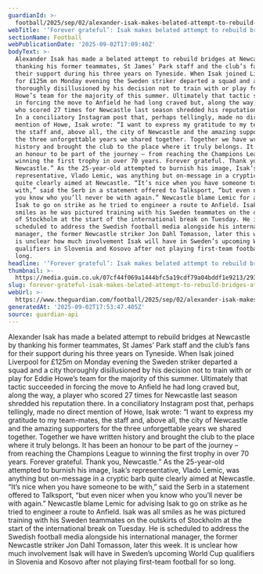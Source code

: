 ```yaml
---
guardianId: >-
  football/2025/sep/02/alexander-isak-makes-belated-attempt-to-rebuild-bridges-at-newcastle
webTitle: '‘Forever grateful’: Isak makes belated attempt to rebuild bridges at Newcastle'
sectionName: Football
webPublicationDate: '2025-09-02T17:09:40Z'
bodyText: >-
  Alexander Isak has made a belated attempt to rebuild bridges at Newcastle by
  thanking his former teammates, St James’ Park staff and the club’s fans for
  their support during his three years on Tyneside. When Isak joined Liverpool
  for £125m on Monday evening the Sweden striker departed a squad and a city
  thoroughly disillusioned by his decision not to train with or play for Eddie
  Howe’s team for the majority of this summer. Ultimately that tactic succeeded
  in forcing the move to Anfield he had long craved but, along the way, a player
  who scored 27 times for Newcastle last season shredded his reputation there.
  In a conciliatory Instagram post that, perhaps tellingly, made no direct
  mention of Howe, Isak wrote: “I want to express my gratitude to my team-mates,
  the staff and, above all, the city of Newcastle and the amazing supporters for
  the three unforgettable years we shared together. Together we have written
  history and brought the club to the place where it truly belongs. It has been
  an honour to be part of the journey – from reaching the Champions League to
  winning the first trophy in over 70 years. Forever grateful. Thank you,
  Newcastle.” As the 25-year-old attempted to burnish his image, Isak’s
  representative, Vlado Lemic, was anything but on-message in a cryptic barb
  quite clearly aimed at Newcastle. “It’s nice when you have someone to be
  with,” said the Serb in a statement offered to Talksport, “but even nicer when
  you know who you’ll never be with again.” Newcastle blame Lemic for advising
  Isak to go on strike as he tried to engineer a route to Anfield. Isak was all
  smiles as he was pictured training with his Sweden teammates on the outskirts
  of Stockholm at the start of the international break on Tuesday. He is
  scheduled to address the Swedish football media alongside his international
  manager, the former Newcastle striker Jon Dahl Tomasson, later this week. It
  is unclear how much involvement Isak will have in Sweden’s upcoming World Cup
  qualifiers in Slovenia and Kosovo after not playing first-team football for so
  long.
headline: '‘Forever grateful’: Isak makes belated attempt to rebuild bridges at Newcastle'
thumbnail: >-
  https://media.guim.co.uk/07cf44f069a1444bfc5a19cdf79a04bddf1e9213/293_194_4028_3222/500.jpg
slug: forever-grateful-isak-makes-belated-attempt-to-rebuild-bridges-at-newcastle
webUrl: >-
  https://www.theguardian.com/football/2025/sep/02/alexander-isak-makes-belated-attempt-to-rebuild-bridges-at-newcastle
generatedAt: '2025-09-02T17:53:47.405Z'
source: guardian-api
---
```

Alexander Isak has made a belated attempt to rebuild bridges at Newcastle by thanking his former teammates, St James’ Park staff and the club’s fans for their support during his three years on Tyneside. When Isak joined Liverpool for £125m on Monday evening the Sweden striker departed a squad and a city thoroughly disillusioned by his decision not to train with or play for Eddie Howe’s team for the majority of this summer. Ultimately that tactic succeeded in forcing the move to Anfield he had long craved but, along the way, a player who scored 27 times for Newcastle last season shredded his reputation there. In a conciliatory Instagram post that, perhaps tellingly, made no direct mention of Howe, Isak wrote: “I want to express my gratitude to my team-mates, the staff and, above all, the city of Newcastle and the amazing supporters for the three unforgettable years we shared together. Together we have written history and brought the club to the place where it truly belongs. It has been an honour to be part of the journey – from reaching the Champions League to winning the first trophy in over 70 years. Forever grateful. Thank you, Newcastle.” As the 25-year-old attempted to burnish his image, Isak’s representative, Vlado Lemic, was anything but on-message in a cryptic barb quite clearly aimed at Newcastle. “It’s nice when you have someone to be with,” said the Serb in a statement offered to Talksport, “but even nicer when you know who you’ll never be with again.” Newcastle blame Lemic for advising Isak to go on strike as he tried to engineer a route to Anfield. Isak was all smiles as he was pictured training with his Sweden teammates on the outskirts of Stockholm at the start of the international break on Tuesday. He is scheduled to address the Swedish football media alongside his international manager, the former Newcastle striker Jon Dahl Tomasson, later this week. It is unclear how much involvement Isak will have in Sweden’s upcoming World Cup qualifiers in Slovenia and Kosovo after not playing first-team football for so long.
